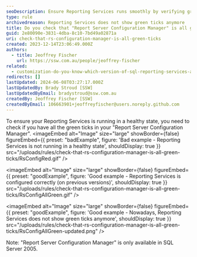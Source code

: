 ```yaml
---
seoDescription: Ensure Reporting Services runs smoothly by verifying green ticks in Report Server Configuration Manager.
type: rule
archivedreason: Reporting Services does not show green ticks anymore
title: Do you check that "Report Server Configuration Manager" is all green ticks?
guid: 2e80090e-3831-4dba-8c10-7bd49a02871a
uri: check-that-rs-configuration-manager-is-all-green-ticks
created: 2023-12-14T23:06:49.000Z
authors:
  - title: Jeoffrey Fischer
    url: https://ssw.com.au/people/jeoffrey-fischer
related:
  - customization-do-you-know-which-version-of-sql-reporting-services-and-visual-studio-you-are-using
redirects: []
lastUpdated: 2024-06-08T03:27:17.000Z
lastUpdatedBy: Brady Stroud [SSW]
lastUpdatedByEmail: bradystroud@ssw.com.au
createdBy: Jeoffrey Fischer [SSW]
createdByEmail: 106663901+jeoffreyfischer@users.noreply.github.com
---
```


To ensure your Reporting Services is running in a healthy state, you need to check if you have all the green ticks in your "Report Server Configuration Manager".
<imageEmbed
  alt="Image"
  size="large"
  showBorder={false}
  figureEmbed={{
    preset: "badExample",
    figure: 'Bad example - Reporting Services is not running in a healthy state',
    shouldDisplay: true
  }}
  src="/uploads/rules/check-that-rs-configuration-manager-is-all-green-ticks/RsConfigRed.gif"
/>

<imageEmbed
  alt="Image"
  size="large"
  showBorder={false}
  figureEmbed={{
    preset: "goodExample",
    figure: 'Good example - Reporting Services is configured correctly (on previous versions)',
    shouldDisplay: true
  }}
  src="/uploads/rules/check-that-rs-configuration-manager-is-all-green-ticks/RsConfigAllGreen.gif"
/>

<imageEmbed
  alt="Image"
  size="large"
  showBorder={false}
  figureEmbed={{
    preset: "goodExample",
    figure: 'Good example - Nowadays, Reporting Services does not show green ticks anymore',
    shouldDisplay: true
  }}
  src="/uploads/rules/check-that-rs-configuration-manager-is-all-green-ticks/RsConfigAllGreen-updated.png"
/>

Note: "Report Server Configuration Manager" is only available in SQL Server 2005.
